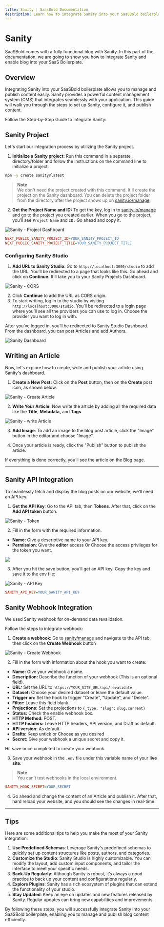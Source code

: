 ```yaml
---
title: Sanity | SaasBold Documentation
description: Learn how to integrate Sanity into your SaaSBold boilerplate.
---
```


# Sanity

SaaSBold comes with a fully functional blog with Sanity. In this part of the documentation, we are going to show you how to integrate Sanity and enable blog into your SaaS Boilerplate.

## Overview

Integrating Sanity into your SaaSBold boilerplate allows you to manage and publish content easily. Sanity provides a powerful content management system (CMS) that integrates seamlessly with your application. This guide will walk you through the steps to set up Sanity, configure it, and publish content.

Follow the Step-by-Step Guide to Integrate Sanity:

## Sanity Project

Let's start our integration process by utilizing the Sanity project.

1. **Initialize a Sanity project:** Run this command in a separate directory/folder and follow the instructions on the command line to initialize a project.

```bash
npm -y create sanity@latest
   ```

> **Note**\
   > We don't need the project created with this command. It'll create the project on the Sanity dashboard. You can delete the project folder from the directory after the project shows up on [sanity.io/manage](http://sanity.io/manage)

2. **Get the Project Name and ID:** To get the key, log in to [sanity.io/manage](https://www.sanity.io/manage) and go to the project you created earlier. When you go to the project, you’ll see `Project Name` and `ID.` Go ahead and copy it.

![Sanity - Project Dashboard](/images/docs/integrations/sanity/project/step-2.png)

```ini
NEXT_PUBLIC_SANITY_PROJECT_ID=YOUR_SANITY_PROJECT_ID
NEXT_PUBLIC_SANITY_PROJECT_TITLE=YOUR_SANITY_PROJECT_TITLE
   ```

### Configuring Sanity Studio

1. **Add URL to Sanity Studio**: Go to `http://localhost:3000/studio` to add the URL. You’ll be redirected to a page that looks like this. Go ahead and click on **Continue.** It’ll take you to your Sanity Projects Dashboard.

![Sanity - CORS](/images/docs/integrations/sanity/studio/step-1.png)

2. Click **Continue** to add the URL as CORS origin.
3. To start writing, log in to the studio by visiting `http://localhost:3000/studio`. You’ll be redirected to a login page where you’ll see all the providers you can use to log in. Choose the provider you want to log in with.

After you’ve logged in, you’ll be redirected to Sanity Studio Dashboard. From the dashboard, you can post Articles and add Authors.

![Sanity Dashboard](/images/docs/integrations/sanity/studio/step-3.png)

## Writing an Article

Now, let's explore how to create, write and publish your article using Sanity's dashboard.

1. **Create a New Post:** Click on the **Post** button, then on the **Create** post icon, as shown below.

![Sanity - Create Article](/images/docs/integrations/sanity/writing-article/step-1.png)

2. **Write Your Article:** Now write the article by adding all the required data like the **Title**, **Metadata,** and **Tags**.

![Sanity - write Article](/images/docs/integrations/sanity/writing-article/step-2.png)

3. **Add Image**: To add an image to the blog post article, click the "Image" button in the editor and choose "Image".

4. Once your article is ready, click the "Publish" button to publish the article.

If everything is done correctly, you’ll see the article on the Blog page.

---

## Sanity API Integration

To seamlessly fetch and display the blog posts on our website, we'll need an API key.

1. **Get the API Key**: Go to the API tab, then **Tokens**. After that, click on the **Add API token** button.

![Sanity - Token](/images/docs/integrations/sanity/api-integration/step-1.png)

2. Fill in the form with the required information.

- **Name:** Give a descriptive name to your API key.
- **Permission**: Give the **editor** access Or Choose the access privileges for the token you want.

![](/images/docs/integrations/sanity/api-integration/step-2.png)

3. After you hit the save button, you’ll get an API key. Copy the key and save it to the env file:

![Sanity - API Key](/images/docs/integrations/sanity/api-integration/step-3.png)

```ini
SANITY_API_KEY=YOUR_SANITY_API_KEY
   ```

## Sanity Webhook Integration

We used Sanity webhook for on-demand data revalidation.

Follow the steps to integrate webhook:

1. **Create a webhook**: Go to [sanity/manage](https://www.sanity.io/manage) and navigate to the API tab, then click on the **Create Webhook** button

![Sanity - Create Webhook](/images/docs/integrations/sanity/webhook/step-1.png)

2. Fill in the form with information about the hook you want to create:

- **Name:** Give your webhook a name.
- **Description:** Describe the function of your webhook (This is an optional field).
- **URL:** Set the URL to `https://YOUR_SITE_URL/api/revalidate`
- **Dataset:** Choose your desired dataset or leave the default value.
- **Trigger on:** Set the hook to trigger "Create", "Update", and "Delete".
- **Filter:** Leave this field blank.
- **Projections:** Set the projections to `{_type, "slug":` `slug.current}`
- **Status:** Check the enable webhook box.
- **HTTP Method:** POST.
- **HTTP headers:** Leave HTTP headers, API version, and Draft as default.
- **API version:** As default.
- **Drafts**: Keep untick or Choose as you desired
- **Secret:** Give your webhook a unique secret and copy it.

Hit save once completed to create your webhook.

3. Save your webhook in the `.env` file under this variable name of your **live site**.

> **Note**\
   > You can’t test webhooks in the local environment.

```ini
SANITY_HOOK_SECRET=YOUR_SECRET
   ```

4. Go ahead and change the content of an Article and publish it. After that, hard reload your website, and you should see the changes in real-time.

---

## Tips

Here are some additional tips to help you make the most of your Sanity integration:

1. **Use Predefined Schemas**: Leverage Sanity's predefined schemas to quickly set up content structures like posts, authors, and categories.
2. **Customize the Studio**: Sanity Studio is highly customizable. You can modify the layout, add custom input components, and tailor the interface to meet your specific needs.
3. **Back-Up Regularly**: Although Sanity is robust, it’s always a good practice to back up your content and configurations regularly.
4. **Explore Plugins**: Sanity has a rich ecosystem of plugins that can extend the functionality of your studio.
5. **Stay Updated**: Keep an eye on updates and new features released by Sanity. Regular updates can bring new capabilities and improvements.

By following these steps, you will successfully integrate Sanity into your SaaSBold boilerplate, enabling you to manage and publish blog content efficiently.
